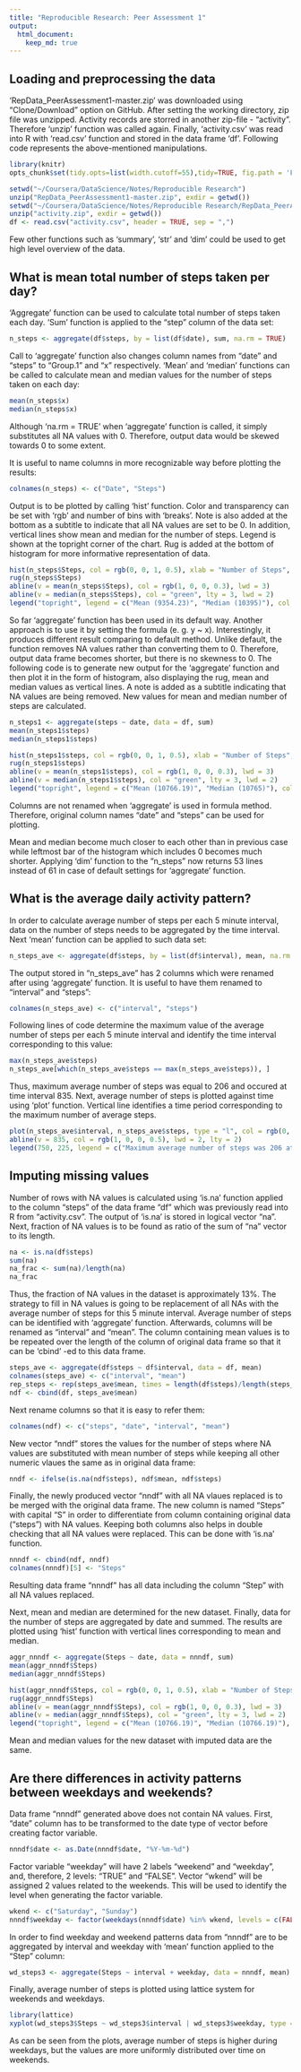 ```yaml
---
title: "Reproducible Research: Peer Assessment 1"
output: 
  html_document:
    keep_md: true
---
```


## Loading and preprocessing the data

'RepData_PeerAssessment1-master.zip' was downloaded using "Clone/Download" option on GitHub. After setting the working directory, zip file was unzipped. Activity records are storred in another zip-file - "activity". Therefore 'unzip' function was called again. Finally, 'activity.csv' was read into R with 'read.csv' function and stored in the data frame 'df'. Following code represents the above-mentioned manipulations.

```r
library(knitr)
opts_chunk$set(tidy.opts=list(width.cutoff=55),tidy=TRUE, fig.path = 'Figs/')
```	

```r
setwd("~/Coursera/DataScience/Notes/Reproducible Research")
unzip("RepData_PeerAssessment1-master.zip", exdir = getwd())
setwd("~/Coursera/DataScience/Notes/Reproducible Research/RepData_PeerAssessment1-master")
unzip("activity.zip", exdir = getwd())
df <- read.csv("activity.csv", header = TRUE, sep = ",")
```
Few other functions such as 'summary', 'str' and 'dim' could be used to get high level overview of the data.

## What is mean total number of steps taken per day?

'Aggregate' function can be used to calculate total number of steps taken each day. 'Sum' function is applied to the "step" column of the data set:

```r
n_steps <- aggregate(df$steps, by = list(df$date), sum, na.rm = TRUE)
```
Call to 'aggregate' function also changes column names from "date" and "steps" to "Group.1" and "x" respectively.
'Mean' and 'median' functions can be called to calculate mean and median values for the number of steps taken on each day:

```r
mean(n_steps$x)
median(n_steps$x)
```
Although 'na.rm = TRUE' when 'aggregate' function is called, it simply substitutes all NA values with 0. Therefore, output data would be skewed towards 0 to some extent.

It is useful to name columns in more recognizable way before plotting the results:

```r
colnames(n_steps) <- c("Date", "Steps")
```
Output is to be plotted by calling 'hist' function. Color and transparency can be set with  'rgb' and number of bins with 'breaks'. Note is also added at the bottom as a subtitle to indicate that all NA values are set to be 0. In addition, vertical lines show mean and median for the number of steps. Legend is shown at the topright corner of the chart. Rug is added at the bottom of histogram for more informative representation of data.

```r
hist(n_steps$Steps, col = rgb(0, 0, 1, 0.5), xlab = "Number of Steps", main = "Total Number of Steps Taken Every Day", breaks = seq(0, 25000, by = 2500), ylim = c(0, 23), sub = "Note: NAs are considered to be 0")
rug(n_steps$Steps)
abline(v = mean(n_steps$Steps), col = rgb(1, 0, 0, 0.3), lwd = 3)
abline(v = median(n_steps$Steps), col = "green", lty = 3, lwd = 2)
legend("topright", legend = c("Mean (9354.23)", "Median (10395)"), col = c(rgb(1, 0, 0, 0.3), "green"), lty = c(1, 3), lwd = c(3, 2), box.lty = 0)
```




So far 'aggregate' function has been used in its default way. Another approach is to use it by setting the formula (e. g. y ~ x). Interestingly, it produces different result comparing to default method. Unlike default, the function removes NA values rather than converting them to 0. Therefore, output data frame becomes shorter, but there is no skewness to 0. The following code is to generate new output for the 'aggregate' function and then plot it in the form of histogram, also displaying the rug, mean and median values as vertical lines. A note is added as a subtitle indicating that NA values are being removed. New values for mean and median number of steps are calculated.

```r
n_steps1 <- aggregate(steps ~ date, data = df, sum)
mean(n_steps1$steps)
median(n_steps1$steps)
```
```r
hist(n_steps1$steps, col = rgb(0, 0, 1, 0.5), xlab = "Number of Steps", main = "Total Number of Steps Taken Every Day", breaks = seq(0, 25000, by = 2500), ylim = c(0, 23), sub = "Note: NAs are removed")
rug(n_steps1$steps)
abline(v = mean(n_steps1$steps), col = rgb(1, 0, 0, 0.3), lwd = 3)
abline(v = median(n_steps1$steps), col = "green", lty = 3, lwd = 2)
legend("topright", legend = c("Mean (10766.19)", "Median (10765)"), col = c(rgb(1, 0, 0, 0.3), "green"), lty = c(1, 3), lwd = c(3, 2), box.lty = 0)
```




Columns are not renamed when 'aggregate' is used in formula method. Therefore, original column names "date" and "steps" can be used for plotting.

Mean and median become much closer to each other than in previous case while leftmost bar of the histogram which includes 0 becomes much shorter. Applying 'dim' function to the "n_steps" now returns 53 lines instead of 61 in case of default settings for 'aggregate' function.

## What is the average daily activity pattern?

In order to calculate average number of steps per each 5 minute interval, data on the number of steps needs to be aggregated by the time interval. Next 'mean' function can be applied to such data set:

```r
n_steps_ave <- aggregate(df$steps, by = list(df$interval), mean, na.rm = TRUE)
```
The output stored in "n_steps_ave" has 2 columns which were renamed after using 'aggregate' function. It is useful to have them renamed to "interval" and "steps":

```r
colnames(n_steps_ave) <- c("interval", "steps")
```
Following lines of code determine the maximum value of the average number of steps per each 5 minute interval and identify the time interval corresponding to this value:

```r
max(n_steps_ave$steps)
n_steps_ave[which(n_steps_ave$steps == max(n_steps_ave$steps)), ]
```
Thus, maximum average number of steps was equal to 206 and occured at time interval 835.
Next, average number of steps is plotted against time using 'plot' function. Vertical line identifies a time period corresponding to the maximum number of average steps.

```r
plot(n_steps_ave$interval, n_steps_ave$steps, type = "l", col = rgb(0, 0, 1, 0.8), lwd = 2, xlab = "Interval", ylab = "Average Number of Steps", main = "Average Number of Steps", ylim = c(0, 220))
abline(v = 835, col = rgb(1, 0, 0, 0.5), lwd = 2, lty = 2)
legend(750, 225, legend = c("Maximum average number of steps was 206 at interval 835"), cex = 0.7, bty = "n")
```




## Imputing missing values

Number of rows with NA values is calculated using 'is.na' function applied to the column "steps" of the data frame "df" which was previously read into R from "activity.csv". The output of 'is.na' is stored in logical vector "na". Next, fraction of NA values is to be found as ratio of the sum of "na" vector to its length.

```r
na <- is.na(df$steps)
sum(na)
na_frac <- sum(na)/length(na)
na_frac
```
Thus, the fraction of NA values in the dataset is approximately 13%.
The strategy to fill in NA values is going to be replacement of all NAs with the average number of steps for this 5 minute interval. Average number of steps can be identified with 'aggregate' function. Afterwards, columns will be renamed as "interval" and "mean". The column containing mean values is to be repeated over the length of the column of original data frame so that it can be 'cbind' -ed to this data frame.

```r
steps_ave <- aggregate(df$steps ~ df$interval, data = df, mean)
colnames(steps_ave) <- c("interval", "mean")
rep_steps <- rep(steps_ave$mean, times = length(df$steps)/length(steps_ave$mean))
ndf <- cbind(df, steps_ave$mean)
```
Next rename columns so that it is easy to refer them:

```r
colnames(ndf) <- c("steps", "date", "interval", "mean")
```
New vector "nndf" stores the values for the number of steps where NA values are substituted with mean number of steps while keeping all other numeric vlaues the same as in original data frame:

```r
nndf <- ifelse(is.na(ndf$steps), ndf$mean, ndf$steps)
```
Finally, the newly produced vector "nndf" with all NA vlaues replaced is to be merged with the original data frame. The new column is named "Steps" with capital "S" in order to differentiate from column containing original data ("steps") with NA values. Keeping both columns also helps in double checking that all NA values were replaced. This can be done with 'is.na' function.

```r
nnndf <- cbind(ndf, nndf)
colnames(nnndf)[5] <- "Steps"
```
Resulting data frame "nnndf" has all data including the column "Step" with all NA values replaced.

Next, mean and median are determined for the new dataset. Finally, data for the number of steps are aggregated by date and summed. The results are plotted using 'hist' function with vertical lines corresponding to mean and median.

```r
aggr_nnndf <- aggregate(Steps ~ date, data = nnndf, sum)
mean(aggr_nnndf$Steps)
median(aggr_nnndf$Steps)
```
```r
hist(aggr_nnndf$Steps, col = rgb(0, 0, 1, 0.5), xlab = "Number of Steps", main = "Total Number of Steps Taken Every Day(Imputed Data)", breaks = seq(0, 25000, by = 2500), ylim = c(0, 30), sub = "Note: NA values are replaced with averaged steps by interval")
rug(aggr_nnndf$Steps)
abline(v = mean(aggr_nnndf$Steps), col = rgb(1, 0, 0, 0.3), lwd = 3)
abline(v = median(aggr_nnndf$Steps), col = "green", lty = 3, lwd = 2)
legend("topright", legend = c("Mean (10766.19)", "Median (10766.19)"), col = c(rgb(1, 0, 0, 0.3), "green"), lty = c(1, 3), lwd = c(3, 2), box.lty = 0)
```




Mean and median values for the new dataset with imputed data are the same.

## Are there differences in activity patterns between weekdays and weekends?

Data frame "nnndf" generated above does not contain NA values. First, "date" column has to be transformed to the date type of vector before creating factor variable.

```r
nnndf$date <- as.Date(nnndf$date, "%Y-%m-%d")
```
Factor variable "weekday" will have 2 labels "weekend" and "weekday", and, therefore, 2 levels: "TRUE" and "FALSE". Vector "wkend" will be assigned 2 values related to the weekends. This will be used to identify the level when generating the factor variable.

```r
wkend <- c("Saturday", "Sunday")
nnndf$weekday <- factor(weekdays(nnndf$date) %in% wkend, levels = c(FALSE, TRUE), labels = c("weekday", "weekend"))
```
In order to find weekday and weekend patterns data from "nnndf" are to be aggregated by interval and weekday with 'mean' function applied to the "Step" column:

```r
wd_steps3 <- aggregate(Steps ~ interval + weekday, data = nnndf, mean)
```
Finally, average number of steps is plotted using lattice system for weekends and weekdays.

```r
library(lattice)
xyplot(wd_steps3$Steps ~ wd_steps3$interval | wd_steps3$weekday, type = "l", xlab = "Interval", ylab = "Average Number of Steps", grid = TRUE, lwd = 2)
```




As can be seen from the plots, average number of steps is higher during weekdays, but the values are more uniformly distributed over time on weekends.